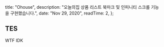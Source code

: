 
  title: "Ohouse",
  description:
    "오늘의집 상품 리스트 북마크 및 인피니티 스크롤 기능을 구현했습니다.",
  date: "Nov 29, 2020",
  readTime: 2,
};


## TES

WTF
IDK
